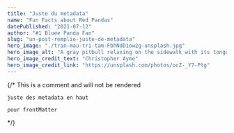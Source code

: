 ```yaml
---
title: "Juste du metadata"
name: "Fun Facts about Red Pandas"
datePublished: "2021-07-12"
author: "#1 Bluee Panda Fan"
slug: "un-post-remplie-juste-de-metadata"
hero_image: "./tran-mau-tri-tam-FbhNdD1ow2g-unsplash.jpg"
hero_image_alt: "A gray pitbull relaxing on the sidewalk with its tongue hanging out"
hero_image_credit_text: "Christopher Ayme"
hero_image_credit_link: "https://unsplash.com/photos/ocZ-_Y7-Ptg"
---
```

{/* This is a comment and will not be rendered 

    juste des metadata en haut 

    pour frontMatter
*/}

